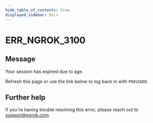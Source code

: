 ```yaml
---
hide_table_of_contents: true
displayed_sidebar: docs
---
```



# ERR_NGROK_3100

## Message

Your session has expired due to age.

Refresh this page or use the link below to log back in with `PROVIDER`.

<ErrorDetails error="err_ngrok_3100" />

## Further help

If you're having trouble resolving this error, please reach out to [support@ngrok.com](mailto:support@ngrok.com?subject=Help%20with%20ERR_NGROK_3100).
